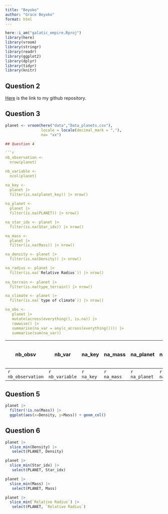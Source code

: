 ```yaml
---
title: "Beyoko"
author: "Grace Beyoko"
format: html
---
```


```r
here::i_am("galatic_empire.Rproj")
library(here)
library(vroom)
library(stringr)
library(readr)
library(ggplot2)
library(dplyr)
library(tidyr)
library(knitr)
```

## Question 2

[Here](https://github.com/GraceBeyoko/galatic_empire.git) is the link to my github repository.

## Question 3

```r
planet <- vroom(here("data","Data_planets.csv"),
                locale = locale(decimal_mark = ","),
                na= "xx")
```



```r
## Question 4

```r
nb_observation <- 
  nrow(planet)

nb_variable <-
  ncol(planet)

na_key <-
  planet |>
  filter(is.na(planet_key)) |> nrow()
            
na_planet <-
  planet |>
  filter(is.na(PLANET)) |> nrow()

na_star_idx <- planet |> 
  filter(is.na(Star_idx)) |> nrow()

na_mass <- 
  planet |> 
  filter(is.na(Mass)) |> nrow() 

na_density <- planet |>
  filter(is.na(Density)) |> nrow()

na_radius <- planet |> 
  filter(is.na(`Relative Radius`)) |> nrow()
  
na_terrain <- planet |> 
  filter(is.na(type_terrain)) |> nrow()

na_climate <- planet |> 
  filter(is.na(`type of climate`)) |> nrow()

na_obs <- 
   planet |>
   mutate(across(everything(), is.na)) |>
   rowwise() |>
   summarise(na_var = any(c_across(everything()))) |>
   summarise(sum(na_var))
```

| nb_obsv            | nb_var          | na_key     | na_mass     | na_planet     | na_radius     | na_star_idx     | na_terrain     | na_climate     | na_density     | number of row with NA |
|-------|-------|-------|-------|-------|-------|-------|-------|-------|-------|-------|
| `r nb_observation` | `r nb_variable` | `r na_key` | `r na_mass` | `r na_planet` | `r na_radius` | `r na_star_idx` | `r na_terrain` | `r na_climate` | `r na_density` | `r na_obs`            |

## Question 5

```r
planet |>
  filter(!is.na(Mass)) |>
  ggplot(aes(x=Density, y=Mass)) + geom_col()
```

## Question 6

```r
planet |>
  slice_min(Density) |>
   select(PLANET, Density)

planet |>
  slice_min(Star_idx) |>
   select(PLANET, Star_idx)

planet |>
  slice_min(Mass) |>
   select(PLANET, Mass)

planet |>
  slice_min(`Relative Radius`) |>
   select(PLANET, `Relative Radius`)
```
